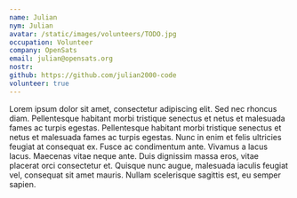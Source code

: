 ```yaml
---
name: Julian 
nym: Julian 
avatar: /static/images/volunteers/TODO.jpg
occupation: Volunteer
company: OpenSats
email: julian@opensats.org
nostr:
github: https://github.com/julian2000-code
volunteer: true
---
```


Lorem ipsum dolor sit amet, consectetur adipiscing elit. Sed nec rhoncus diam.
Pellentesque habitant morbi tristique senectus et netus et malesuada fames ac
turpis egestas. Pellentesque habitant morbi tristique senectus et netus et
malesuada fames ac turpis egestas. Nunc in enim et felis ultricies feugiat at
consequat ex. Fusce ac condimentum ante. Vivamus a lacus lacus. Maecenas vitae
neque ante. Duis dignissim massa eros, vitae placerat orci consectetur et.
Quisque nunc augue, malesuada iaculis feugiat vel, consequat sit amet mauris.
Nullam scelerisque sagittis est, eu semper sapien.
